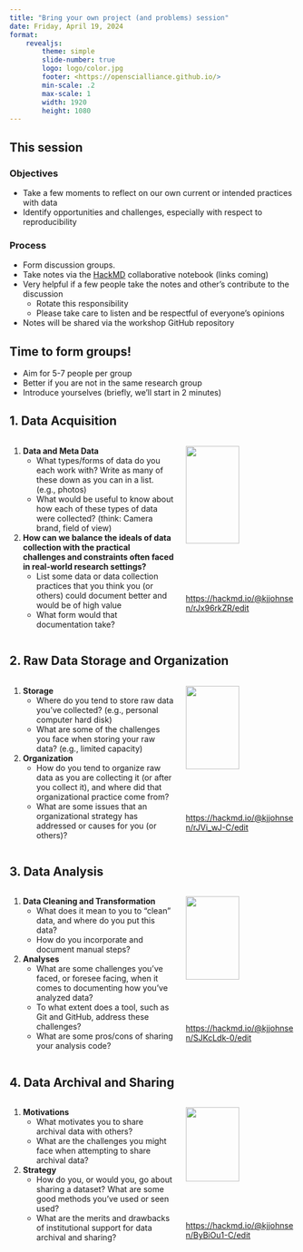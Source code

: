 ```yaml
---
title: "Bring your own project (and problems) session"
date: Friday, April 19, 2024
format:
    revealjs:
        theme: simple
        slide-number: true
        logo: logo/color.jpg
        footer: <https://openscialliance.github.io/>
        min-scale: .2
        max-scale: 1
        width: 1920
        height: 1080
---
```


## This session

### Objectives
- Take a few moments to reflect on our own current or intended practices with data
- Identify opportunities and challenges, especially with respect to reproducibility

### Process
- Form discussion groups. 
- Take notes via the [HackMD](https://hackmd.io) collaborative notebook (links coming)  
- Very helpful if a few people take the notes and other's contribute to the discussion
    - Rotate this responsibility
    - Please take care to listen and be respectful of everyone's opinions
- Notes will be shared via the workshop GitHub repository

## Time to form groups!
- Aim for 5-7 people per group
- Better if you are not in the same research group
- Introduce yourselves (briefly, we'll start in 2 minutes)

## 1. Data Acquisition
:::: {.columns}

::: {.column width="60%"}
1. **Data and Meta Data**
    - What types/forms of data do you each work with?  Write as many of these down as you can in a list. (e.g., photos)
    - What would be useful to know about how each of these types of data were collected? (think: Camera brand, field of view) 
    
2. **How can we balance the ideals of data collection with the practical challenges and constraints often faced in real-world research settings?**
    - List some data or data collection practices that you think you (or others) could document better and would be of high value
    - What form would that documentation take? 

:::

::: {.column width="40%"}
![](assets/hackmd1.png){fig-align="center" width="70%"}

[https://hackmd.io/@kjjohnsen/rJx96rkZR/edit](https://hackmd.io/@kjjohnsen/rJx96rkZR/edit)
::: 

::::

## 2. Raw Data Storage and Organization
:::: {.columns}

::: {.column width="60%"}
1. **Storage**
    - Where do you tend to store raw data you've collected? (e.g., personal computer hard disk)
    - What are some of the challenges you face when storing your raw data? (e.g., limited capacity)
    
2. **Organization**
    - How do you tend to organize raw data as you are collecting it (or after you collect it), and where did that organizational practice come from?
    - What are some issues that an organizational strategy has addressed or causes for you (or others)? 

:::

::: {.column width="40%"}
![](assets/hackmd2.png){fig-align="center" width="70%"}

[https://hackmd.io/@kjjohnsen/rJVi_wJ-C/edit](https://hackmd.io/@kjjohnsen/rJVi_wJ-C/edit)
::: 

::::


## 3. Data Analysis

:::: {.columns}

::: {.column width="60%"}
1. **Data Cleaning and Transformation**
    - What does it mean to you to "clean" data, and where do you put this data?
    - How do you incorporate and document manual steps? 
    
2. **Analyses**
    - What are some challenges you've faced, or foresee facing, when it comes to documenting how you've analyzed data?  
    - To what extent does a tool, such as Git and GitHub, address these challenges? 
    - What are some pros/cons of sharing your analysis code?

:::

::: {.column width="40%"}
![](assets/hackmd3.png){fig-align="center" width="70%"}

[https://hackmd.io/@kjjohnsen/SJKcLdk-0/edit](https://hackmd.io/@kjjohnsen/SJKcLdk-0/edit)
::: 

::::

## 4. Data Archival and Sharing 

:::: {.columns}

::: {.column width="60%"}
1. **Motivations**
    - What motivates you to share archival data with others?
    - What are the challenges you might face when attempting to share archival data?
    
2. **Strategy**
    - How do you, or would you, go about sharing a dataset?  What are some good methods you've used or seen used?
    - What are the merits and drawbacks of institutional support for data archival and sharing?

:::

::: {.column width="40%"}
![](assets/hackmd4.png){fig-align="center" width="70%"}

[https://hackmd.io/@kjjohnsen/ByBiOu1-C/edit](https://hackmd.io/@kjjohnsen/ByBiOu1-C/edit)
::: 

::::
